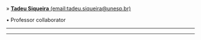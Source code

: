 » [**Tadeu Siqueira** (email:tadeu.siqueira@unesp.br)](https://unesp.br/portaldocentes/docentes/157289?lang=pt_BR)

• Professor collaborator

_____________________________________________________________________________________________________

_____________________________________________________________________________________________________